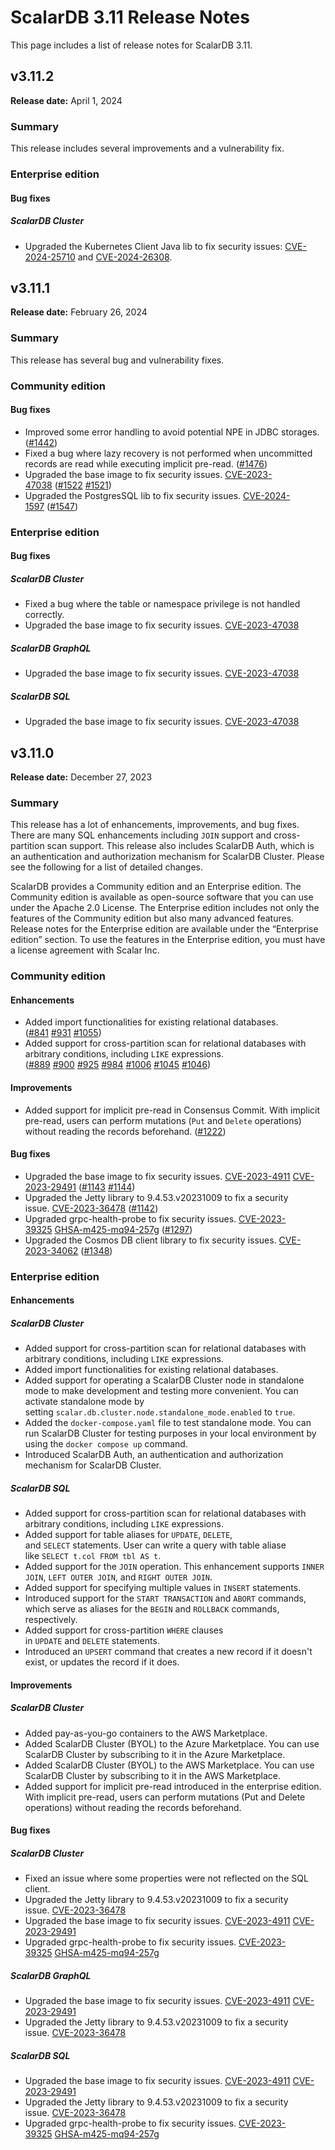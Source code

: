 # ScalarDB 3.11 Release Notes

This page includes a list of release notes for ScalarDB 3.11.

## v3.11.2

**Release date:** April 1, 2024

### Summary

This release includes several improvements and a vulnerability fix.

### Enterprise edition

#### Bug fixes

##### ScalarDB Cluster

- Upgraded the Kubernetes Client Java lib to fix security issues: [CVE-2024-25710](https://github.com/advisories/GHSA-4g9r-vxhx-9pgx "CVE-2024-25710") and [CVE-2024-26308](https://github.com/advisories/GHSA-4265-ccf5-phj5 "CVE-2024-26308").

## v3.11.1

**Release date:** February 26, 2024

### Summary

This release has several bug and vulnerability fixes.

### Community edition

#### Bug fixes

- Improved some error handling to avoid potential NPE in JDBC storages. ([#1442](https://github.com/scalar-labs/scalardb/pull/1442))
- Fixed a bug where lazy recovery is not performed when uncommitted records are read while executing implicit pre-read. ([#1476](https://github.com/scalar-labs/scalardb/pull/1476))
- Upgraded the base image to fix security issues. [CVE-2023-47038](https://github.com/advisories/GHSA-96fh-9q43-rmjh "CVE-2023-47038") ([#1522](https://github.com/scalar-labs/scalardb/pull/1522) [#1521](https://github.com/scalar-labs/scalardb/pull/1521))
- Upgraded the PostgresSQL lib to fix security issues. [CVE-2024-1597](https://github.com/advisories/GHSA-24rp-q3w6-vc56 "CVE-2024-1597") ([#1547](https://github.com/scalar-labs/scalardb/pull/1547))

### Enterprise edition

#### Bug fixes

##### ScalarDB Cluster

- Fixed a bug where the table or namespace privilege is not handled correctly.
- Upgraded the base image to fix security issues. [CVE-2023-47038](https://github.com/advisories/GHSA-96fh-9q43-rmjh "CVE-2023-47038")

##### ScalarDB GraphQL

- Upgraded the base image to fix security issues. [CVE-2023-47038](https://github.com/advisories/GHSA-96fh-9q43-rmjh "CVE-2023-47038")

##### ScalarDB SQL

- Upgraded the base image to fix security issues. [CVE-2023-47038](https://github.com/advisories/GHSA-96fh-9q43-rmjh "CVE-2023-47038")

## v3.11.0

**Release date:** December 27, 2023

### Summary

This release has a lot of enhancements, improvements, and bug fixes. There are many SQL enhancements including `JOIN` support and cross-partition scan support. This release also includes ScalarDB Auth, which is an authentication and authorization mechanism for ScalarDB Cluster. Please see the following for a list of detailed changes.

ScalarDB provides a Community edition and an Enterprise edition. The Community edition is available as open-source software that you can use under the Apache 2.0 License. The Enterprise edition includes not only the features of the Community edition but also many advanced features. Release notes for the Enterprise edition are available under the “Enterprise edition” section. To use the features in the Enterprise edition, you must have a license agreement with Scalar Inc.

### Community edition

#### Enhancements

- Added import functionalities for existing relational databases. ([#841](https://github.com/scalar-labs/scalardb/pull/841) [#931](https://github.com/scalar-labs/scalardb/pull/931) [#1055](https://github.com/scalar-labs/scalardb/pull/1055))
- Added support for cross-partition scan for relational databases with arbitrary conditions, including `LIKE` expressions. ([#889](https://github.com/scalar-labs/scalardb/pull/889) [#900](https://github.com/scalar-labs/scalardb/pull/900) [#925](https://github.com/scalar-labs/scalardb/pull/925) [#984](https://github.com/scalar-labs/scalardb/pull/984) [#1006](https://github.com/scalar-labs/scalardb/pull/1006) [#1045](https://github.com/scalar-labs/scalardb/pull/1045) [#1046](https://github.com/scalar-labs/scalardb/pull/1046))

#### Improvements

- Added support for implicit pre-read in Consensus Commit. With implicit pre-read, users can perform mutations (`Put` and `Delete` operations) without reading the records beforehand. ([#1222](https://github.com/scalar-labs/scalardb/pull/1222))

#### Bug fixes

- Upgraded the base image to fix security issues. [CVE-2023-4911](https://github.com/advisories/GHSA-m77w-6vjw-wh2f "CVE-2023-4911") [CVE-2023-29491](https://github.com/advisories/GHSA-vh2x-5rx6-qqhv "CVE-2023-29491") ([#1143](https://github.com/scalar-labs/scalardb/pull/1143) [#1144](https://github.com/scalar-labs/scalardb/pull/1144))
- Upgraded the Jetty library to 9.4.53.v20231009 to fix a security issue. [CVE-2023-36478](https://github.com/advisories/GHSA-wgh7-54f2-x98r "CVE-2023-36478") ([#1142](https://github.com/scalar-labs/scalardb/pull/1142))
- Upgraded grpc-health-probe to fix security issues. [CVE-2023-39325](https://github.com/advisories/GHSA-4374-p667-p6c8 "CVE-2023-39325") [GHSA-m425-mq94-257g](https://github.com/advisories/GHSA-m425-mq94-257g "GHSA-m425-mq94-257g") ([#1297](https://github.com/scalar-labs/scalardb/pull/1297))
- Upgraded the Cosmos DB client library to fix security issues. [CVE-2023-34062](https://github.com/advisories/GHSA-xjhv-p3fv-x24r "CVE-2023-34062") ([#1348](https://github.com/scalar-labs/scalardb/pull/1348))

### Enterprise edition

#### Enhancements

##### ScalarDB Cluster

- Added support for cross-partition scan for relational databases with arbitrary conditions, including `LIKE` expressions.
- Added import functionalities for existing relational databases.
- Added support for operating a ScalarDB Cluster node in standalone mode to make development and testing more convenient. You can activate standalone mode by setting `scalar.db.cluster.node.standalone_mode.enabled` to `true`.
- Added the `docker-compose.yaml` file to test standalone mode. You can run ScalarDB Cluster for testing purposes in your local environment by using the `docker compose up` command.
- Introduced ScalarDB Auth, an authentication and authorization mechanism for ScalarDB Cluster.

##### ScalarDB SQL

- Added support for cross-partition scan for relational databases with arbitrary conditions, including `LIKE` expressions.
- Added support for table aliases for `UPDATE`, `DELETE`, and `SELECT` statements. User can write a query with table aliase like `SELECT t.col FROM tbl AS t`.
- Added support for the `JOIN` operation. This enhancement supports `INNER JOIN`, `LEFT OUTER JOIN`, and `RIGHT OUTER JOIN`.
- Added support for specifying multiple values in `INSERT` statements.
- Introduced support for the `START TRANSACTION` and `ABORT` commands, which serve as aliases for the `BEGIN` and `ROLLBACK` commands, respectively.
- Added support for cross-partition `WHERE` clauses in `UPDATE` and `DELETE` statements.
- Introduced an `UPSERT` command that creates a new record if it doesn't exist, or updates the record if it does.

#### Improvements

##### ScalarDB Cluster

- Added pay-as-you-go containers to the AWS Marketplace.
- Added ScalarDB Cluster (BYOL) to the Azure Marketplace. You can use ScalarDB Cluster by subscribing to it in the Azure Marketplace.
- Added ScalarDB Cluster (BYOL) to the AWS Marketplace. You can use ScalarDB Cluster by subscribing to it in the AWS Marketplace.
- Added support for implicit pre-read introduced in the enterprise edition. With implicit pre-read, users can perform mutations (Put and Delete operations) without reading the records beforehand.

#### Bug fixes

##### ScalarDB Cluster

- Fixed an issue where some properties were not reflected on the SQL client.
- Upgraded the Jetty library to 9.4.53.v20231009 to fix a security issue. [CVE-2023-36478](https://github.com/advisories/GHSA-wgh7-54f2-x98r "CVE-2023-36478")
- Upgraded the base image to fix security issues. [CVE-2023-4911](https://github.com/advisories/GHSA-m77w-6vjw-wh2f "CVE-2023-4911") [CVE-2023-29491](https://github.com/advisories/GHSA-vh2x-5rx6-qqhv "CVE-2023-29491")
- Upgraded grpc-health-probe to fix security issues. [CVE-2023-39325](https://github.com/advisories/GHSA-4374-p667-p6c8 "CVE-2023-39325") [GHSA-m425-mq94-257g](https://github.com/advisories/GHSA-m425-mq94-257g "GHSA-m425-mq94-257g")

##### ScalarDB GraphQL

- Upgraded the base image to fix security issues. [CVE-2023-4911](https://github.com/advisories/GHSA-m77w-6vjw-wh2f "CVE-2023-4911") [CVE-2023-29491](https://github.com/advisories/GHSA-vh2x-5rx6-qqhv "CVE-2023-29491")
- Upgraded the Jetty library to 9.4.53.v20231009 to fix a security issue. [CVE-2023-36478](https://github.com/advisories/GHSA-wgh7-54f2-x98r "CVE-2023-36478")

##### ScalarDB SQL

- Upgraded the base image to fix security issues. [CVE-2023-4911](https://github.com/advisories/GHSA-m77w-6vjw-wh2f "CVE-2023-4911") [CVE-2023-29491](https://github.com/advisories/GHSA-vh2x-5rx6-qqhv "CVE-2023-29491")
- Upgraded the Jetty library to 9.4.53.v20231009 to fix a security issue. [CVE-2023-36478](https://github.com/advisories/GHSA-wgh7-54f2-x98r "CVE-2023-36478")
- Upgraded grpc-health-probe to fix security issues. [CVE-2023-39325](https://github.com/advisories/GHSA-4374-p667-p6c8 "CVE-2023-39325") [GHSA-m425-mq94-257g](https://github.com/advisories/GHSA-m425-mq94-257g "GHSA-m425-mq94-257g")
